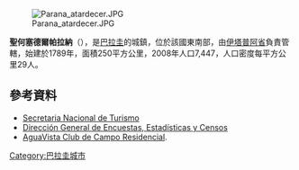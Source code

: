 {{Coord|27|18|S|55|56|W|display=title}}
[[Image:Parana_atardecer.JPG|thumb]]

'''聖何塞德爾帕拉納'''（{{lang-es|San Juan del Paraná}}），是[[巴拉圭|巴拉圭]]的城鎮，位於該國東南部，由[[伊塔普阿省|伊塔普阿省]]負責管轄，始建於1789年，面積250平方公里，2008年人口7,447，人口密度每平方公里29人。

==參考資料==
* [http://www.senatur.gov.py/ Secretaria Nacional de Turismo] {{Wayback|url=http://www.senatur.gov.py/ |date=20150520071223 }}
* [http://www.dgeec.gov.py// Dirección General de Encuestas, Estadísticas y Censos] {{Wayback|url=http://www.dgeec.gov.py// |date=20150529202934 }}
* [http://aguavista.com.py/ AguaVista Club de Campo Residencial].

{{Paraguay-geo-stub}}
[[Category:巴拉圭城市|Category:巴拉圭城市]]